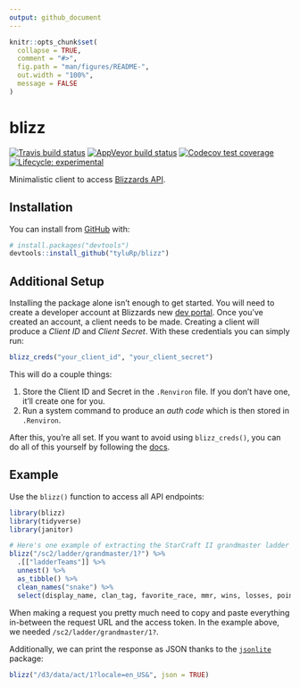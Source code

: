 ```yaml
---
output: github_document
---
```


<!-- README.md is generated from README.Rmd. Please edit that file -->

```r
knitr::opts_chunk$set(
  collapse = TRUE,
  comment = "#>",
  fig.path = "man/figures/README-",
  out.width = "100%",
  message = FALSE
)
```
# blizz

<!-- badges: start -->
[![Travis build status](https://travis-ci.org/tyluRp/blizz.svg?branch=master)](https://travis-ci.org/tyluRp/blizz)
[![AppVeyor build status](https://ci.appveyor.com/api/projects/status/github/tyluRp/blizz?branch=master&svg=true)](https://ci.appveyor.com/project/tyluRp/blizz)
[![Codecov test coverage](https://codecov.io/gh/tyluRp/blizz/branch/master/graph/badge.svg)](https://codecov.io/gh/tyluRp/blizz?branch=master)
[![Lifecycle: experimental](https://img.shields.io/badge/lifecycle-experimental-orange.svg)](https://www.tidyverse.org/lifecycle/#experimental)
<!-- badges: end -->

Minimalistic client to access [Blizzards API](https://develop.battle.net/).

## Installation

You can install from [GitHub](https://github.com/) with:

``` r
# install.packages("devtools")
devtools::install_github("tyluRp/blizz")
```

## Additional Setup

Installing the package alone isn't enough to get started. You will need to create a developer account at Blizzards new [dev portal](https://develop.battle.net/). Once you've created an account, a client needs to be made. Creating a client will produce a _Client ID_ and _Client Secret_. With these credentials you can simply run:

```r
blizz_creds("your_client_id", "your_client_secret")
```

This will do a couple things:

1. Store the Client ID and Secret in the `.Renviron` file. If you don't have one, it'll create one for you.
2. Run a system command to produce an _auth code_ which is then stored in `.Renviron`.

After this, you're all set. If you want to avoid using `blizz_creds()`, you can do all of this yourself by following the [docs](https://develop.battle.net/documentation/guides/getting-started).

## Example

Use the `blizz()` function to access all API endpoints:

```r
library(blizz)
library(tidyverse)
library(janitor)

# Here's one example of extracting the StarCraft II grandmaster ladder
blizz("/sc2/ladder/grandmaster/1?") %>% 
  .[["ladderTeams"]] %>% 
  unnest() %>% 
  as_tibble() %>% 
  clean_names("snake") %>% 
  select(display_name, clan_tag, favorite_race, mmr, wins, losses, points)
```

When making a request you pretty much need to copy and paste everything in-between the request URL and the access token. In the example above, we needed `/sc2/ladder/grandmaster/1?`. 

Additionally, we can print the response as JSON thanks to the [`jsonlite`](https://github.com/jeroen/jsonlite) package:

```r
blizz("/d3/data/act/1?locale=en_US&", json = TRUE)
```


